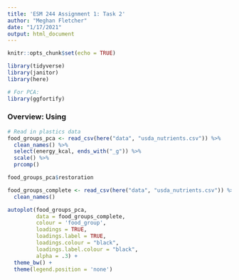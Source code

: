 ```yaml
---
title: 'ESM 244 Assignment 1: Task 2'
author: "Meghan Fletcher"
date: "1/17/2021"
output: html_document
---
```


```r
knitr::opts_chunk$set(echo = TRUE)

library(tidyverse)
library(janitor)
library(here)

# For PCA:
library(ggfortify)

```


### **Overview:** Using 


```r
# Read in plastics data
food_groups_pca <- read_csv(here("data", "usda_nutrients.csv")) %>%
  clean_names() %>% 
  select(energy_kcal, ends_with("_g")) %>% 
  scale() %>% 
  prcomp()

food_groups_pca$restoration

food_groups_complete <- read_csv(here("data", "usda_nutrients.csv")) %>% 
  clean_names() 

autoplot(food_groups_pca,
         data = food_groups_complete,
         colour = 'food_group',
         loadings = TRUE,
         loadings.label = TRUE,
         loadings.colour = "black",
         loadings.label.colour = "black",
         alpha = .3) +
  theme_bw() +
  theme(legend.position = 'none') 
  
  
```

